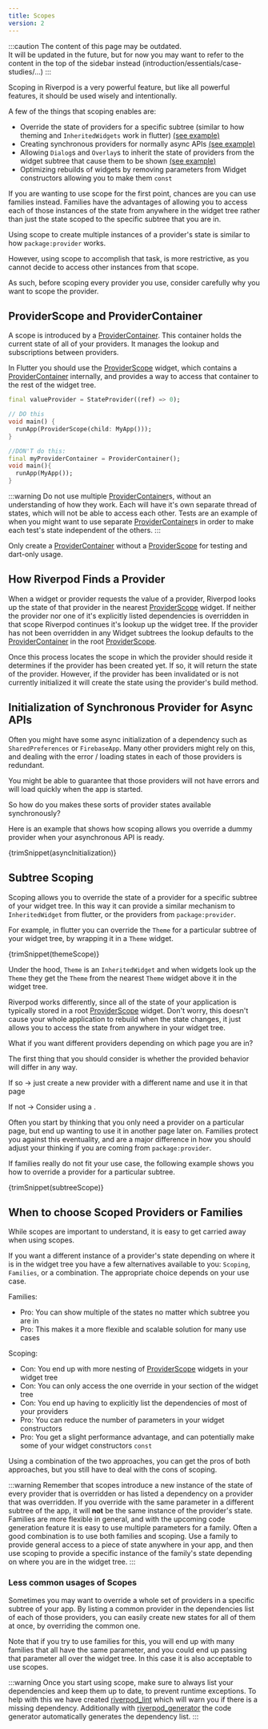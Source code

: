 ```yaml
---
title: Scopes
version: 2
---
```



:::caution
The content of this page may be outdated.  
It will be updated in the future, but for now you may want to refer to the content
in the top of the sidebar instead (introduction/essentials/case-studies/...)
:::

Scoping in Riverpod is a very powerful feature, but like all powerful features, it should be used wisely and intentionally.

A few of the things that scoping enables are:

- Override the state of providers for a specific subtree (similar to how theming and `InheritedWidgets` work in flutter) [(see example)](#subtree-scope)
- Creating synchronous providers for normally async APIs [(see example)](#initialization-of-synchronous-provider-for-async-apis)
- Allowing `Dialog`s and `Overlay`s to inherit the state of providers from the widget subtree that cause them to be shown [(see example)](#showing-dialogs)
- Optimizing rebuilds of widgets by removing parameters from Widget constructors allowing you to make them `const`

If you are wanting to use scope for the first point, chances are you can use families instead.
Families have the advantages of allowing you to access each of those instances of the state from anywhere in the widget tree rather than just the state scoped to the specific subtree that you are in.

Using scope to create multiple instances of a provider's state is similar to how `package:provider` works.

However, using scope to accomplish that task, is more restrictive, as you cannot decide to access other instances from that scope.

As such, before scoping every provider you use, consider carefully why you want to scope the provider.

## ProviderScope and ProviderContainer

A scope is introduced by a [ProviderContainer]. This container holds the current state of all of your providers.
It manages the lookup and subscriptions between providers.

In Flutter you should use the [ProviderScope] widget, which contains a [ProviderContainer]
internally, and provides a way to access that container to the rest of the widget tree.

```dart
final valueProvider = StateProvider((ref) => 0);

// DO this
void main() {
  runApp(ProviderScope(child: MyApp()));
}

//DON'T do this:
final myProviderContainer = ProviderContainer();
void main(){
  runApp(MyApp());
}
```

:::warning
Do not use multiple [ProviderContainer]s, without an understanding of how they work.
Each will have it's own separate thread of states, which will not be able to access each other.
Tests are an example of when you might want to use separate [ProviderContainer]s
in order to make each test's state independent of the others.
:::

Only create a [ProviderContainer] without a [ProviderScope] for testing and dart-only usage.

## How Riverpod Finds a Provider

When a widget or provider requests the value of a provider, Riverpod looks up the state of that provider in the nearest
[ProviderScope] widget. If neither the provider nor one of it's explicitly listed dependencies is overridden in that scope Riverpod continues it's lookup up the widget tree.
If the provider has not been overridden in any Widget subtrees the lookup defaults to the [ProviderContainer] in the root [ProviderScope].

Once this process locates the scope in which the provider should reside it determines if the provider has been created yet.
If so, it will return the state of the provider.
However, if the provider has been invalidated or is not currently initialized it will create the state using the provider's build method.

## Initialization of Synchronous Provider for Async APIs

Often you might have some async initialization of a dependency such as `SharedPreferences` or `FirebaseApp`.
Many other providers might rely on this, and dealing with the error / loading states in each of those providers is redundant.

You might be able to guarantee that those providers will not have errors and will load quickly when the app is started.

So how do you makes these sorts of provider states available synchronously?

Here is an example that shows how scoping allows you override a dummy provider when your asynchronous API is ready.

<CodeBlock>{trimSnippet(asyncInitialization)}</CodeBlock>

## Subtree Scoping

Scoping allows you to override the state of a provider for a specific subtree of your widget tree.
In this way it can provide a similar mechanism to `InheritedWidget` from flutter, or the providers from `package:provider`.

For example, in flutter you can override the `Theme` for a particular subtree of your widget tree, by wrapping it in a `Theme` widget.

<CodeBlock>{trimSnippet(themeScope)}</CodeBlock>

Under the hood, `Theme` is an `InheritedWidget` and when widgets look up the `Theme` they get the `Theme` from the nearest `Theme` widget above it in the widget tree.

Riverpod works differently, since all of the state of your application is typically stored in a root [ProviderScope] widget.
Don't worry, this doesn't cause your whole application to rebuild when the state changes, it just allows you to access the state from anywhere in your widget tree.

What if you want different providers depending on which page you are in?

The first thing that you should consider is whether the provided behavior will differ in any way.

If so -> just create a new provider with a different name and use it in that page

If not -> Consider using a <Link documentID="concepts/modifiers/family"/>.

Often you start by thinking that you only need a provider on a particular page, but end up wanting to use it in another page later on.
Families protect you against this eventuality, and are a major difference in how you should adjust your thinking if you are coming from `package:provider`.

If families really do not fit your use case, the following example shows you how to override a provider for a particular subtree.

<CodeBlock>{trimSnippet(subtreeScope)}</CodeBlock>

## When to choose Scoped Providers or Families

While scopes are important to understand, it is easy to get carried away when using scopes.

If you want a different instance of a provider's state depending on where it is in the widget tree you have a few alternatives available to you: `Scoping`, `Families`, or a combination.
The appropriate choice depends on your use case.

Families:

- Pro: You can show multiple of the states no matter which subtree you are in
- Pro: This makes it a more flexible and scalable solution for many use cases

Scoping:

- Con: You end up with more nesting of [ProviderScope] widgets in your widget tree
- Con: You can only access the one override in your section of the widget tree
- Con: You end up having to explicitly list the dependencies of most of your providers
- Pro: You can reduce the number of parameters in your widget constructors
- Pro: You get a slight performance advantage, and can potentially make some of your widget constructors `const`

Using a combination of the two approaches, you can get the pros of both approaches, but you still have to deal with the cons of scoping.

:::warning
Remember that scopes introduce a new instance of the state of every provider that is overridden or has listed a dependency on a provider that was overridden.
If you override with the same parameter in a different subtree of the app, it will **not** be the same instance of the provider's state.
Families are more flexible in general, and with the upcoming code generation feature it is easy to use multiple parameters for a family.
Often a good combination is to use both families and scoping. Use a family to provide general access to a piece of state anywhere in your app, and then use scoping to
provide a specific instance of the family's state depending on where you are in the widget tree.
:::

### Less common usages of Scopes

Sometimes you may want to override a whole set of providers in a specific subtree of your app.
By listing a common provider in the dependencies list of each of those providers, you can easily create new states for all of them at once, by overriding the common one.

Note that if you try to use families for this, you will end up with many families that all have the same parameter, and you could end up passing that parameter all over the widget tree.
In this case it is also acceptable to use scopes.

:::warning
Once you start using scope, make sure to always list your dependencies and keep them up to date, to prevent runtime exceptions.
To help with this we have created [riverpod_lint] which will warn you if there is a missing dependency.
Additionally with [riverpod_generator] the code generator automatically generates the dependency list.
:::

[ProviderContainer]: https://pub.dev/documentation/riverpod/latest/riverpod/ProviderContainer-class.html
[ProviderScope]: https://pub.dev/documentation/flutter_riverpod/latest/flutter_riverpod/ProviderScope-class.html
[riverpod_lint]: https://github.com/rrousselGit/riverpod/tree/master/packages/riverpod_lint
[riverpod_generator]: https://github.com/rrousselGit/riverpod/tree/master/packages/riverpod_generator
